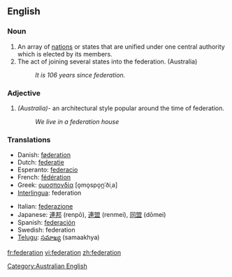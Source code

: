 {{see|fédération}}

==English==

===Noun===
{{en-noun-reg}}

# An array of [[nation]]s or states that are unified under one central authority which is elected by its members.
# The act of joining several states into the federation. (Australia)
#:'' It is 106 years since federation.''

===Adjective===
#''(Australia)''- an architectural style popular around the time of federation.
#:''We live in a federation house''

[[Category:Australian English]]

===Translations===
{{top}}
*Danish: [[føderation]] {{c}}
*Dutch: [[federatie]] {{f}}
*Esperanto: [[federacio]]
*French: [[fédération]] {{f}}
*Greek: [[ομοσπονδία]] [o̞mo̞spo̞n̪ˈðiˌa] {{f}}
*[[Interlingua]]: federation
{{mid}}
*Italian: [[federazione]] {{f}}
*Japanese: [[連邦]] (renpō), [[連盟]] (renmei), [[同盟]] (dōmei)
*Spanish: [[federación]]
*Swedish: federation
*[[Telugu]]: [[సమాఖ్య]] (samaakhya)
{{bottom}}

[[fr:federation]]
[[vi:federation]]
[[zh:federation]]